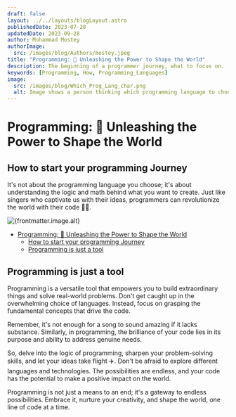 ```yaml
---
draft: false
layout: ../../layouts/blogLayout.astro
publishedDate: 2023-07-28
updatedDate: 2023-09-28
author: Muhammad Mostey
authorImage: 
  src: /images/blog/Authors/mostey.jpeg
title: "Programming: 🚀 Unleashing the Power to Shape the World"
description: The beginning of a programmer journey, what to focus on.
keywords: [Programming, How, Programming_Languages]
image:
  src: /images/blog/Which_Prog_Lang_char.png
  alt: Image shows a person thinking which programming language to choose.
---
```




# Programming: 🚀 Unleashing the Power to Shape the World


## How to start your programming Journey
It's not about the programming language you choose; it's about understanding the logic and math behind what you want to create. Just like singers who captivate us with their ideas, programmers can revolutionize the world with their code 🧑‍💻.

<div id="blog-post-div">

<Image
  src={frontmatter.image.src}
  width={1200}
  height={900}
  quality={80}
  format="webp"
  class="rounded-xl"
  alt={frontmatter.image.alt}
/>
 
- [Programming: 🚀 Unleashing the Power to Shape the World](#programming--unleashing-the-power-to-shape-the-world)
  - [How to start your programming Journey](#how-to-start-your-programming-journey)
  - [Programming is just a tool](#programming-is-just-a-tool)


</div>


## Programming is just a tool
Programming is a versatile tool that empowers you to build extraordinary things and solve real-world problems. Don't get caught up in the overwhelming choice of languages. Instead, focus on grasping the fundamental concepts that drive the code.

Remember, it's not enough for a song to sound amazing if it lacks substance. Similarly, in programming, the brilliance of your code lies in its purpose and ability to address genuine needs.

So, delve into the logic of programming, sharpen your problem-solving skills, and let your ideas take flight ✈️. Don't be afraid to explore different languages and technologies. The possibilities are endless, and your code has the potential to make a positive impact on the world.

Programming is not just a means to an end; it's a gateway to endless possibilities. Embrace it, nurture your creativity, and shape the world, one line of code at a time.
